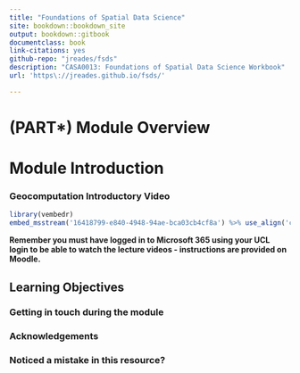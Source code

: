 ```yaml
--- 
title: "Foundations of Spatial Data Science"
site: bookdown::bookdown_site
output: bookdown::gitbook
documentclass: book
link-citations: yes
github-repo: "jreades/fsds"
description: "CASA0013: Foundations of Spatial Data Science Workbook"
url: 'https\://jreades.github.io/fsds/'

---
```


# (PART\*) Module Overview {-}

# Module Introduction  {-}

### Geocomputation Introductory Video {-}

```r
library(vembedr)
embed_msstream('16418799-e840-4948-94ae-bca03cb4cf8a') %>% use_align('center')
```

**Remember you must have logged in to Microsoft 365 using your UCL login to be able to watch the lecture videos - instructions are provided on Moodle.**

## Learning Objectives {-}

### Getting in touch during the module {-}

### Acknowledgements {-}

### Noticed a mistake in this resource? {-}
